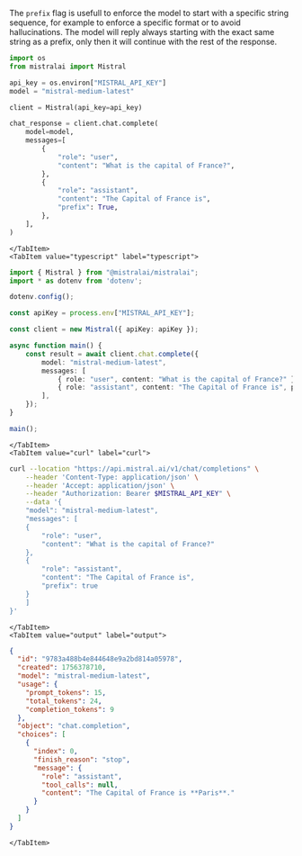 
The `prefix` flag is usefull to enforce the model to start with a specific string sequence, for example to enforce a specific format or to avoid hallucinations.
The model will reply always starting with the exact same string as a prefix, only then it will continue with the rest of the response.
<Tabs>
    <TabItem value="python" label="python" default>

```python
import os
from mistralai import Mistral

api_key = os.environ["MISTRAL_API_KEY"]
model = "mistral-medium-latest"

client = Mistral(api_key=api_key)

chat_response = client.chat.complete(
    model=model,
    messages=[
        {
            "role": "user",
            "content": "What is the capital of France?",
        },
        {
            "role": "assistant",
            "content": "The Capital of France is",
            "prefix": True,
        },
    ],
)
```

    </TabItem>
    <TabItem value="typescript" label="typescript">

```typescript
import { Mistral } from "@mistralai/mistralai";
import * as dotenv from 'dotenv';

dotenv.config();

const apiKey = process.env["MISTRAL_API_KEY"];

const client = new Mistral({ apiKey: apiKey });

async function main() {
    const result = await client.chat.complete({
        model: "mistral-medium-latest",
        messages: [
            { role: "user", content: "What is the capital of France?" },
            { role: "assistant", content: "The Capital of France is", prefix: true },
        ],
    });
}

main();
```

    </TabItem>
    <TabItem value="curl" label="curl">

```bash
curl --location "https://api.mistral.ai/v1/chat/completions" \
    --header 'Content-Type: application/json' \
    --header 'Accept: application/json' \
    --header "Authorization: Bearer $MISTRAL_API_KEY" \
    --data '{
    "model": "mistral-medium-latest",
    "messages": [
    {
        "role": "user",
        "content": "What is the capital of France?"
    },
    {
        "role": "assistant",
        "content": "The Capital of France is",
        "prefix": true
    }
    ]
}'
```

    </TabItem>
    <TabItem value="output" label="output">

```json
{
  "id": "9783a488b4e844648e9a2bd814a05978",
  "created": 1756378710,
  "model": "mistral-medium-latest",
  "usage": {
    "prompt_tokens": 15,
    "total_tokens": 24,
    "completion_tokens": 9
  },
  "object": "chat.completion",
  "choices": [
    {
      "index": 0,
      "finish_reason": "stop",
      "message": {
        "role": "assistant",
        "tool_calls": null,
        "content": "The Capital of France is **Paris**."
      }
    }
  ]
}
```
    </TabItem>
</Tabs>